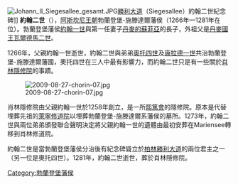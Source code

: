 {{expand|time=2015-02-13T01:49:24+00:00}}
{{unreferenced|time=2015-02-13T01:49:24+00:00}}
[[File:Johann_II_Siegesallee_gesamt.JPG|thumb]][[勝利大道|勝利大道]]（Siegesallee）約翰二世紀念碑]]
'''約翰二世'''（{{bd|1237年||1281年|9月10日|catIdx=J}}），[[阿斯坎尼王朝|阿斯坎尼王朝]]勃蘭登堡-施滕達爾藩侯（1266年—1281年在位）。勃蘭登堡藩侯[[約翰一世_(勃蘭登堡)|約翰一世]]與第一任妻子[[丹麥的蘇菲亞|丹麥的蘇菲亞]]的長子，外祖父是[[丹麥君主列表|丹麥國王]][[瓦爾德馬二世|瓦爾德馬二世]]。

1266年，父親約翰一世逝世，約翰二世與弟弟[[奧托四世_(勃蘭登堡)|奧托四世]]及[[康拉德一世_(勃蘭登堡)|康拉德一世]]共治勃蘭登堡-施滕達爾藩國，奧托四世在三人中最有影響力，而約翰二世只是有一些關於[[肖林|肖林]][[隱修院|隱修院]]的事蹟。

[[File:2009-08-27-chorin-07.jpg|thumb]]

肖林隱修院由父親約翰一世於1258年創立，是一所[[熙篤會|熙篤會]]的隱修院。原本是代替埋葬先祖的[[萊寧修道院|萊寧修道院]]以埋葬勃蘭登堡-施滕達爾系藩侯的墓所。1273年，約翰二世與兩位弟弟頒發聯合聲明決定將父親約翰一世的遺體由最初安葬在Mariensee轉移到肖林修道院。



約翰二世是當勃蘭登堡藩侯分治後有紀念碑聳立於[[柏林|柏林]][[勝利大道|勝利大道]]的兩位君主之一（另一位是奧托四世）。1281年，約翰二世逝世，葬於肖林隱修院。

{{start box}}
{{S-hou|[[阿斯坎尼王朝|阿斯坎尼王朝]]||1237年|1281年|9月10日}}
{{S-reg}}
{{s-before|[[約翰一世_(勃蘭登堡)|約翰一世]]}}
{{s-title|[[勃蘭登堡藩侯|勃蘭登堡藩侯]]|1266年—1281年<BR>與奧托四世及康拉德一世共治}}
{{s-after|[[奧托四世_(勃蘭登堡)|奧托四世]]<BR>[[康拉德一世_(勃蘭登堡)|康拉德一世]]}}
{{end box}}


[[Category:勃蘭登堡藩侯|Category:勃蘭登堡藩侯]]